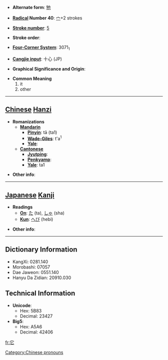 * '''Alternate form''': [[牠]]

* '''[[Wiktionary:Chinese radical index| Radical]] Number 40''': [[Wiktionary:Chinese radical index 宀|宀]]+2 strokes

* '''[[Wiktionary:Chinese total strokes index|Stroke number]]''': [[Wiktionary:Chinese total strokes index 5|5]]

* '''Stroke order''': 

* '''[[Wiktionary:Chinese four corner index|Four-Corner System]]''': 3071<sub>1</sub>

* '''[[Wiktionary:Chinese Cangjie index|Cangjie input]]''': 十心 (JP)

* '''Graphical Significance and Origin''': 

* '''Common Meaning'''
*#it
*# other


----

== [[Chinese]] [[Hanzi]] ==

* '''Romanizations'''
** '''[[Mandarin]]'''
*** '''[[Pinyin]]''': tā (ta1)
*** '''[[Wade-Giles]]''': t'a<sup>1</sup>
*** '''[[Yale]]''': 
** '''[[Cantonese]]'''
*** '''[[Jyutping]]''':
*** '''[[Penkyamp]]''': 
*** '''[[Yale]]''': ta1

* '''Other info''': 

----

== [[Japanese]] [[Kanji]] ==

* '''Readings'''
** '''[[On]]''': [[た]] (ta), [[しゃ]] (sha)
** '''[[Kun]]''': [[へび]] (hebi)

* '''Other info''':  

----

== Dictionary Information ==

* KangXi: 0281.140
* Morobashi: 07057
* Dae Jaweon: 0551.140
* Hanyu Da Zidian: 20910.030

== Technical Information ==

* '''Unicode''':
** Hex: 5B83
** Decimal: 23427
* '''Big5''':
** Hex: A5A6
** Decimal: 42406

[[Category:Chinese pronouns]]

[[fr:它]]